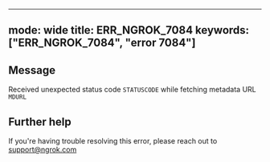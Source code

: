 
---
mode: wide
title: ERR_NGROK_7084
keywords: ["ERR_NGROK_7084", "error 7084"]
---

## Message
Received unexpected status code `STATUSCODE` while fetching metadata URL `MDURL`




## Further help
If you're having trouble resolving this error, please reach out to [support@ngrok.com](mailto:support@ngrok.com?subject=Help%20with%20ERR_NGROK_7084)

